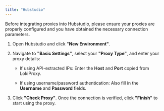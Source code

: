 ```yaml
---
title: "Hubstudio"
---
```


Before integrating proxies into Hubstudio, please ensure your proxies are properly configured and you have obtained the necessary connection parameters.

1. Open Hubstudio and click **"New Environment"**.

2. Navigate to **"Basic Settings"**, select your **"Proxy Type"**, and enter your proxy details:

   - If using API-extracted IPs: Enter the **Host** and **Port** copied from LokiProxy.

   - If using username/password authentication: Also fill in the **Username** and **Password** fields.

3. Click **"Check Proxy"**. Once the connection is verified, click **"Finish"** to start using the proxy.